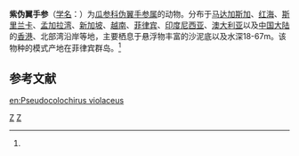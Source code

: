 {{Speciesbox
| taxon = Pseudocolochirus violaceus
| image = Pseudocolochirus axiologus.jpg
| binomial_authority = (Theel, 1886)<ref name='id12688'>{{cite web| url =http://www.bioinfo.cn/db05/BjdwSpecies.php?action=view&id=12688| title =紫伪翼手参| work =《中国动物物种编目数据库》| publisher =中国科学院微生物研究所| author =中国科学院动物研究所| accessdate =2009-04-28| deadurl =yes| archiveurl =https://web.archive.org/web/20160305040302/http://www.bioinfo.cn/db05/BjdwSpecies.php?action=view&id=12688| archivedate =2016-03-05}}</ref>
}}

'''紫伪翼手参'''（[[学名|学名]]：{{lang|la|''Pseudocolochirus violaceus''}}）为[[瓜参科|瓜参科]][[伪翼手参属|伪翼手参属]]的动物。分布于[[马达加斯加|马达加斯加]]、[[红海|红海]]、[[斯里兰卡|斯里兰卡]]、[[孟加拉湾|孟加拉湾]]、[[新加坡|新加坡]]、[[越南|越南]]、[[菲律宾|菲律宾]]、[[印度尼西亚|印度尼西亚]]、[[澳大利亚|澳大利亚]]以及[[中国大陆|中国大陆]]的[[香港|香港]]、北部湾沿岸等地，主要栖息于悬浮物丰富的沙泥底以及水深18-67m。该物种的模式产地在菲律宾群岛。<ref name='id12688'/>

== 参考文献 ==
{{reflist}}

{{海参小作品}}

{{taxonbar}}
[[Category:_1886年描述的动物|Z]]
[[Category:伪翼手参属|Z]]

[[en:Pseudocolochirus_violaceus|en:Pseudocolochirus violaceus]]